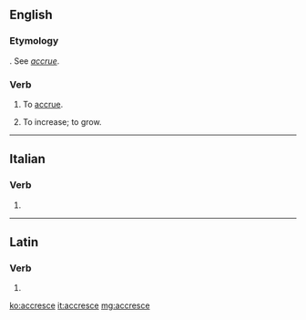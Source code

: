 ==English==

===Etymology===
{{etyl|la|en}} {{m|la|accrescere}}. See ''[[accrue]]''.

===Verb===
{{en-verb|accresc}}

# {{lb|en|rare|intransitive}} To [[accrue]].
# {{lb|en|obsolete|intransitive}} To increase; to grow.

----

==Italian==

===Verb===
{{head|it|verb form}}

# {{inflection of|accrescere||3|s|pres|indc|lang=it}}

----

==Latin==

===Verb===
{{la-verb-form|accresce}}

# {{inflection of|accrescō||2|s|pres|actv|impr|lang=la}}

[[ko:accresce]]
[[it:accresce]]
[[mg:accresce]]